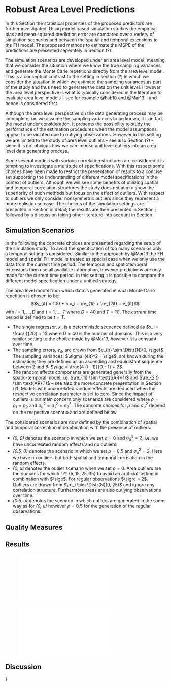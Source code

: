 # Robust Area Level Predictions

In this Section the statistical properties of the proposed predictors are 
further investigated. Using model based simulation studies the empirical bias 
and mean squared prediction error are compared over a veriety of simulation 
scenarios and between the spatial and temporal extensions to the FH model. The
proposed methods to estimate the MSPE of the predictions are presented
seperately in Section (?).

The simulation scenarios are developed under an area level model; meaning that
we consider the situation where we know the true sampling variances and generate
the Monte Carle repetitions directly from the area level model. This is a 
conceptual contrast to the setting in section (?) in which we consider the 
situation in which we estimate the sampling variances as part of the study and 
thus need to generate the data on the unit level. However the area level 
perspective is what is typically considered in the literature to evaluate area 
level models -- see for example @Fab10 and @Mar13 -- and hence is considered 
first.

Although the area level perspective on the data generating process may be 
incomplete, i.e. we assume the sampling variances to be known, it is in fact the
model under consideration. It presents the possibility to study the performance
of the estimation procedures when the model assumptions appear to be violated
due to outlying observations. However in this setting we are limited to the
study of area level outliers -- see also Section (?) -- since it is not obvious
how we can impose unit level outliers into an area level data generating
process.

Since several models with various correlation structures are considered it is
tempting to investigate a multitude of specifications. With this respect some
choices have been made to restrict the presentation of results to a concise set
supporting the understanding of different model specifications in the context of
outliers. Although we will see some benefits of utilizing spatial and temporal
correlation structures the study does not aim to show the superiority of such
methods but focus on the effect of outliers. With respect to outliers we only
consider non\hyp{}symmetric outliers since they represent a more realistic use
case. The choices of the simulation settings are presented in Section
\ref{sec:area_level_sim_setting} in detail; the results are then presented in
Section \ref{sec:area_level_sim_results}; followed by a discussion taking other
literature into account in Section \ref{sec:area_level_sim_results}.


## Simulation Scenarios
\label{sec:area_level_sim_setting}

In the following the concrete choices are presented regarding the setup of the
simulation study. To avoid the specification of too many scenarios only a
temporal setting is considered. Similar to the approach by @Mar13 the FH model
and spatial FH model is treated as special case when we only use the data from 
the current time period. The temporal and spatio\hyp{}temporal extensions then 
use all available information, however predictions are only made for the current
time period. In this setting it is possible to compare the different model
specification under a unified strategy.

The area level model from which data is generated in each Monte Carlo repetition
is chosen to be:
$$y_{it} = 100 + 5  x_i + \re_{1i} + \re_{2it} + e_{it}$$
with $i = 1, \dots, D$ and $t = 1, \dots, T$ where $D = 40$ and $T = 10$. The
*current* time period is defined to be $t = T$.

- The single regressor, $x_i$, is a deterministic sequence defined as $x_i = 
\frac{i}{2D} + 1$ where $D = 40$ is the number of domains. This is a very
similar setting to the choice made by @Mar13, however it is constant over time.
- The sampling errors, $e_{it}$, are drawn from $e_{it} \sim \Distr{N}(0,
\sige)$. The sampling variances, $\sigma_{eit}^2 = \sige$, are known during the
estimation; they are defined as an ascending and equidistant sequence between 2
and 6: $\sige = \frac{4 (i - 1)}{D - 1} + 2$.
- The random effects components are generated generally from the spatio-temporal
model, i.e. $\re_{1i} \sim \text{SAR}(1)$ and $\re_{2it} \sim \text{AR}(1)$ --
see also the more concrete presentation in Section (?). Models with uncorrelated
random effects are deduced when the respective correlation parameter is set to 
zero. Since the impact of outliers is our main concern only scenarios are 
considered where $\rho = \rho_1 = \rho_2$ and $\sigma_u^2 = \sigma_1^2 = 
\sigma_2^2$. The concrete choices for $\rho$ and $\sigma_u^2$ depend on the 
respective scenario and are defined below.

The considered scenarios are now defined by the combination of spatial and
temporal correlation in combination with the presence of outliers:

- *(0, 0)* denotes the scenario in which we set $\rho = 0$ and $\sigma_u^2 = 2$,
i.e. we have uncorrelated random effects and no outliers.
- *(0.5, 0)* denotes the scenario in which we set $\rho = 0.5$ and $\sigma_u^2 =
2$. Here we have no outliers but both spatial and temporal correlation in the
random effects.
- *(0, u)* denotes the outlier scenario when we set $\rho = 0$. Area outliers
are the domains for which $i \in \{5, 15, 25, 35\}$ to avoid an artificial
setting in combination with $\sige$. For regular observations $\sigre = 2$.
Outliers are drawn from $\re_i \sim \Distr{N}(9, 25)$ and ignore any correlation
structure. Furthermore areas are also outlying observations over time. 
- *(0.5, u)* denotes the scenario in which outliers are generated in the same
way as for *(0, u)* however $\rho = 0.5$ for the generation of the regular observations.


## Quality Measures




## Results
\label{sec:area_level_sim_results}

![\textrrmse](figs/area_level_rrmse.pdf)

![\textrbias](figs/area_level_rbias.pdf)


## Discussion
\label{sec:area_level_sim_results}}
